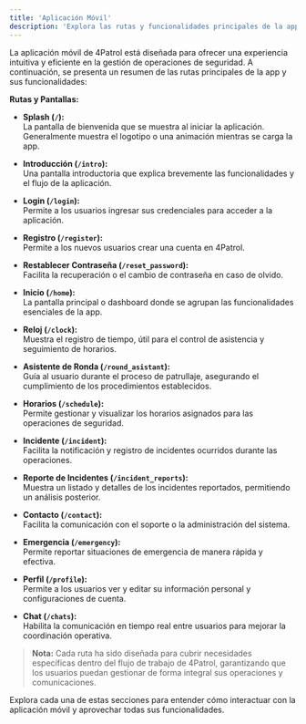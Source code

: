 ```yaml
---
title: 'Aplicación Móvil'
description: 'Explora las rutas y funcionalidades principales de la app móvil de 4Patrol'
---
```


La aplicación móvil de 4Patrol está diseñada para ofrecer una experiencia intuitiva y eficiente en la gestión de operaciones de seguridad. A continuación, se presenta un resumen de las rutas principales de la app y sus funcionalidades:

**Rutas y Pantallas:**

- **Splash (`/`):**  
  La pantalla de bienvenida que se muestra al iniciar la aplicación. Generalmente muestra el logotipo o una animación mientras se carga la app.

- **Introducción (`/intro`):**  
  Una pantalla introductoria que explica brevemente las funcionalidades y el flujo de la aplicación.

- **Login (`/login`):**  
  Permite a los usuarios ingresar sus credenciales para acceder a la aplicación.

- **Registro (`/register`):**  
  Permite a los nuevos usuarios crear una cuenta en 4Patrol.

- **Restablecer Contraseña (`/reset_password`):**  
  Facilita la recuperación o el cambio de contraseña en caso de olvido.

- **Inicio (`/home`):**  
  La pantalla principal o dashboard donde se agrupan las funcionalidades esenciales de la app.

- **Reloj (`/clock`):**  
  Muestra el registro de tiempo, útil para el control de asistencia y seguimiento de horarios.

- **Asistente de Ronda (`/round_asistant`):**  
  Guía al usuario durante el proceso de patrullaje, asegurando el cumplimiento de los procedimientos establecidos.

- **Horarios (`/schedule`):**  
  Permite gestionar y visualizar los horarios asignados para las operaciones de seguridad.

- **Incidente (`/incident`):**  
  Facilita la notificación y registro de incidentes ocurridos durante las operaciones.

- **Reporte de Incidentes (`/incident_reports`):**  
  Muestra un listado y detalles de los incidentes reportados, permitiendo un análisis posterior.

- **Contacto (`/contact`):**  
  Facilita la comunicación con el soporte o la administración del sistema.

- **Emergencia (`/emergency`):**  
  Permite reportar situaciones de emergencia de manera rápida y efectiva.

- **Perfil (`/profile`):**  
  Permite a los usuarios ver y editar su información personal y configuraciones de cuenta.

- **Chat (`/chats`):**  
  Habilita la comunicación en tiempo real entre usuarios para mejorar la coordinación operativa.

> **Nota:** Cada ruta ha sido diseñada para cubrir necesidades específicas dentro del flujo de trabajo de 4Patrol, garantizando que los usuarios puedan gestionar de forma integral sus operaciones y comunicaciones.

Explora cada una de estas secciones para entender cómo interactuar con la aplicación móvil y aprovechar todas sus funcionalidades.
